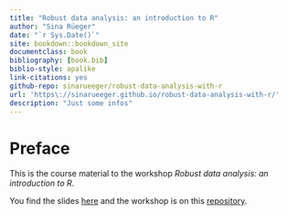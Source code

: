 ```yaml
--- 
title: "Robust data analysis: an introduction to R"
author: "Sina Rüeger"
date: "`r Sys.Date()`"
site: bookdown::bookdown_site
documentclass: book
bibliography: [book.bib]
biblio-style: apalike
link-citations: yes
github-repo: sinarueeger/robust-data-analysis-with-r
url: 'https\://sinarueeger.github.io/robust-data-analysis-with-r/'
description: "Just some infos"
---
```


# Preface {-}

This is the course material to the workshop _Robust data analysis: an introduction to R_. 

You find the slides [here](https://sinarueeger.github.io/robust-data-analysis-with-r/slides.html) and the workshop is on this [repository](https://github.com/sinarueeger/robust-data-analysis-with-r).


